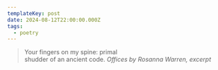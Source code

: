 ```yaml
---
templateKey: post
date: 2024-08-12T22:00:00.000Z
tags:
  - poetry
---
```

> Your fingers on my spine: primal<br/>
> shudder of an ancient code.
> <cite><i>Offices</i> by Rosanna Warren, excerpt</cite>
